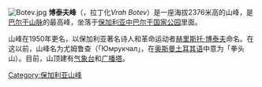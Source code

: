 {{Infobox mountain
| Name = 博泰夫峰
| other_name = връх Ботев
| Photo = Botev-peak-Mincov.jpg
| Photo size=250px
| Caption = 博泰夫峰广播塔
| Elevation = 2376米
| Location = [[保加利亚|保加利亚]][[中巴尔干国家公园|中巴尔干国家公园]]
| Range = [[巴尔干山脉|巴尔干山脉]]
| Coordinates ={{coord|42|43|N|24|56|E|type:mountain|display=inline,title}}
| Easiest route =从南边山脚海拔1560米处开始，大约需要2个半小时
| pushpin_map = Bulgaria
| pushpin_map_caption = 博泰夫峰的位置
| latd=42 |latm=43 |lats= |latNS=N
| longd=24 |longm=56 |longs= |longEW=E
}}
[[File:Botev.jpg|thumb]]
'''博泰夫峰'''（{{lang-bg|Връх Ботев}}，拉丁化''Vrah Botev''）是一座海拔2376米高的山峰，是[[巴尔干山脉|巴尔干山脉]]的最高峰，坐落于[[保加利亚|保加利亚]][[中巴尔干国家公园|中巴尔干国家公园]]里面。

山峰在1950年更名，以保加利亚著名诗人和革命运动者[[赫里斯托·博泰夫|赫里斯托·博泰夫]]命名。在这以前，山峰名为尤姆鲁查（「Юмрукчал」，在[[奥斯曼土耳其语|奥斯曼土耳其语]]中意为「拳头山）。目前，山顶建有[[气象台|气象台]]和[[广播塔|广播塔]]。

[[Category:保加利亚山峰|Category:保加利亚山峰]]